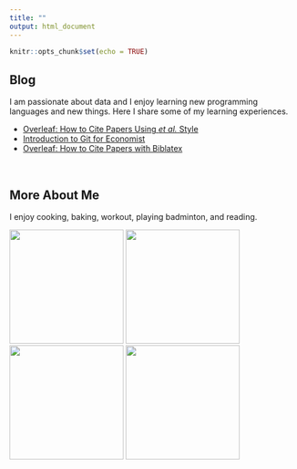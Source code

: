 ```yaml
---
title: ""
output: html_document
---
```


```r
knitr::opts_chunk$set(echo = TRUE)
```

## Blog

I am passionate about data and I enjoy learning new programming languages and new things. Here I share some of my learning experiences.

- [Overleaf: How to Cite Papers Using *et al.* Style](overleaf_et_al_citation.html)
- [Introduction to Git for Economist](https://xiao-ying-liu.github.io/intro_to_git/)
- [Overleaf: How to Cite Papers with Biblatex](overleaf_citation.html)

&nbsp;

## More About Me

I enjoy cooking, baking, workout, playing badminton, and reading.

<img style="float left;" src="images/cookies.JPG" width="200px"> 
<img style="float center;" src="images/matcha_crepe.JPG" width="200px"> 
<img style="float right;" src="images/strawberry_cake.JPG" width="200px"> 
<img style="float right;" src="images/dumplings.JPG" width="200px"> 

